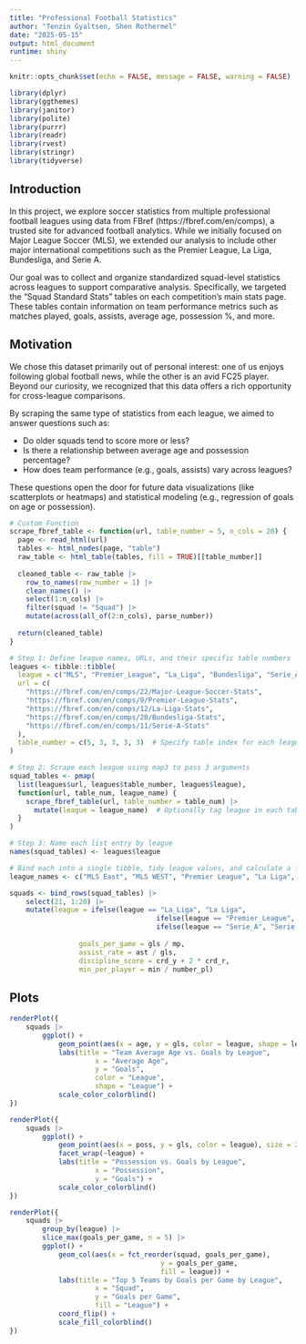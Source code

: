 ```yaml
---
title: "Professional Football Statistics"
author: "Tenzin Gyaltsen, Shen Rothermel"
date: "2025-05-15"
output: html_document
runtime: shiny
---
```


```r
knitr::opts_chunk$set(echo = FALSE, message = FALSE, warning = FALSE)
```

```r
library(dplyr)
library(ggthemes)
library(janitor)
library(polite)
library(purrr)
library(readr)
library(rvest)
library(stringr)
library(tidyverse)
```

## Introduction

In this project, we explore soccer statistics from multiple professional football leagues using data from FBref (https://fbref.com/en/comps), a trusted site for advanced football analytics. While we initially focused on Major League Soccer (MLS), we extended our analysis to include other major international competitions such as the Premier League, La Liga, Bundesliga, and Serie A.

Our goal was to collect and organize standardized squad-level statistics across leagues to support comparative analysis. Specifically, we targeted the "Squad Standard Stats" tables on each competition’s main stats page. These tables contain information on team performance metrics such as matches played, goals, assists, average age, possession %, and more.

## Motivation

We chose this dataset primarily out of personal interest: one of us enjoys following global football news, while the other is an avid FC25 player. Beyond our curiosity, we recognized that this data offers a rich opportunity for cross-league comparisons.

By scraping the same type of statistics from each league, we aimed to answer questions such as:

-   Do older squads tend to score more or less?
-   Is there a relationship between average age and possession percentage?
-   How does team performance (e.g., goals, assists) vary across leagues?

These questions open the door for future data visualizations (like scatterplots or heatmaps) and statistical modeling (e.g., regression of goals on age or possession).

```r
# Custom Function
scrape_fbref_table <- function(url, table_number = 5, n_cols = 20) {
  page <- read_html(url)
  tables <- html_nodes(page, "table")
  raw_table <- html_table(tables, fill = TRUE)[[table_number]]
  
  cleaned_table <- raw_table |>
    row_to_names(row_number = 1) |>
    clean_names() |>
    select(1:n_cols) |>
    filter(squad != "Squad") |>
    mutate(across(all_of(2:n_cols), parse_number))
  
  return(cleaned_table)
}
```

```r
# Step 1: Define league names, URLs, and their specific table numbers
leagues <- tibble::tibble(
  league = c("MLS", "Premier_League", "La_Liga", "Bundesliga", "Serie_A"),
  url = c(
    "https://fbref.com/en/comps/22/Major-League-Soccer-Stats",
    "https://fbref.com/en/comps/9/Premier-League-Stats",
    "https://fbref.com/en/comps/12/La-Liga-Stats",
    "https://fbref.com/en/comps/20/Bundesliga-Stats",
    "https://fbref.com/en/comps/11/Serie-A-Stats"
  ),
  table_number = c(5, 3, 3, 3, 3)  # Specify table index for each league
)

# Step 2: Scrape each league using map3 to pass 3 arguments
squad_tables <- pmap(
  list(leagues$url, leagues$table_number, leagues$league),
  function(url, table_num, league_name) {
    scrape_fbref_table(url, table_number = table_num) |> 
      mutate(league = league_name)  # Optionally tag league in each table
  }
)

# Step 3: Name each list entry by league
names(squad_tables) <- leagues$league

# Bind each into a single tibble, tidy league values, and calculate a few additional variables
league_names <- c("MLS East", "MLS WEST", "Premier League", "La Liga", "Bundesliga", "Serie A")

squads <- bind_rows(squad_tables) |>
	select(21, 1:20) |>
	mutate(league = ifelse(league == "La_Liga", "La Liga",
									ifelse(league == "Premier_League", "Premier League",
									ifelse(league == "Serie_A", "Serie A",
																							league))),
				 goals_per_game = gls / mp,
				 assist_rate = ast / gls,
				 discipline_score = crd_y + 2 * crd_r,
				 min_per_player = min / number_pl)
```

## Plots

```r
renderPlot({
	squads |> 
		ggplot() +
			geom_point(aes(x = age, y = gls, color = league, shape = league), size = 3) +
			labs(title = "Team Average Age vs. Goals by League",
					 x = "Average Age",
					 y = "Goals",
					 color = "League",
					 shape = "League") +
			scale_color_colorblind()
})
```

```r
renderPlot({
	squads |> 
		ggplot() +
			geom_point(aes(x = poss, y = gls, color = league), size = 2, show.legend = F) +
			facet_wrap(~league) +
			labs(title = "Possession vs. Goals by League",
					 x = "Possession",
					 y = "Goals") +
			scale_color_colorblind()
})
```

```r
renderPlot({
	squads |>
		group_by(league) |> 
		slice_max(goals_per_game, n = 5) |> 
		ggplot() +
			geom_col(aes(x = fct_reorder(squad, goals_per_game),
									 y = goals_per_game,
									 fill = league)) +
			labs(title = "Top 5 Teams by Goals per Game by League",
					 x = "Squad",
					 y = "Goals per Game",
					 fill = "League") +
			coord_flip() +
			scale_fill_colorblind()
})
```